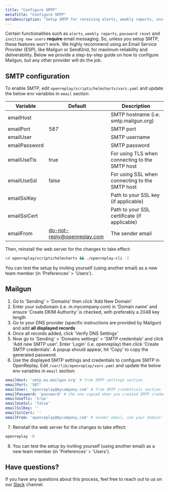 ```yaml
---
title: "Configure SMTP"
metaTitle: "Configure SMTP"
metaDescription: "Setup SMTP for receiving alerts, weekly reports, inviting new users to OpenReplay and resetting passwords."
---
```


Certain functionalities such as `alerts`, `weekly reports`, `password reset` and `inviting new users` **require** email messaging. So, unless you setup SMTP, these features won't work. We highly recommend using an Email Service Provider (ESP), like Mailgun or SendGrid, for maximum reliability and deliverability. Below we provide a step-by-step guide on how to configure Mailgun, but any other provider will do the job.

## SMTP configuration

To enable SMTP, edit `openreplay/scripts/helmcharts/vars.yaml` and update the below env variables in `email` section:

| Variable | Default | Description |
|----------|-------------|-------------|
| emailHost |  | SMTP hostname (i.e. smtp.mailgun.org) |
| emailPort | 587 | SMTP port |
| emailUser |  | SMTP username|
| emailPassword |  | SMTP password |
| emailUseTls | true | For using TLS when connecting to the SMTP host |
| emailUseSsl | false | For using SSL when connecting to the SMTP host |
| emailSslKey |  | Path to your SSL key (if applicable) |
| emailSslCert |  | Path to your SSL certificate (if applicable) |
| emailFrom | do-not-reply@openreplay.com | The sender email |

Then, reinstall the web server for the changes to take effect:

```bash
cd openreplay/scripts/helmcharts && ./openreplay-cli -I
```

You can test the setup by inviting yourself (using another email) as a new team member (in 'Preferences' > 'Users').

## Mailgun

1. Go to 'Sending' > 'Domains' then click 'Add New Domain'
2. Enter your subdomain (i.e. m.mycompany.com) in 'Domain name' and ensure 'Create DKIM Authority' is checked, with preferably a 2048 key length
3. Go to your DNS provider (specific instructions are provided by Mailgun) and add **all displayed records**
4. Once all records added, click 'Verify DNS Settings'
5. Now go to 'Sending' > 'Domains settings' > 'SMTP credentials' and click 'Add new SMTP user'. Enter 'Login' (i.e. openreplay) then click 'Create SMTP credentials'. A popup should appear, hit 'Copy' to copy the generated password.
6. Use the displayed SMTP settings and credentials to configure SMTP in OpenReplay. Edit `/var/lib/openreplay/vars.yaml` and update the below env variables in `email` section:

```yaml
emailHost: 'smtp.eu.mailgun.org' # from SMTP settings section
emailPort: '587'
emailUser: 'openreplay@mycompany.com' # from SMTP credentials section
emailPassword: 'password' # the one copied when you created SMTP credentials
emailUseTls: 'true'
emailUseSsl: 'false'
emailSslKey: ''
emailSslCert: ''
emailFrom: 'openreplay@mycompany.com' # sender email, use your domain'
```

7. Reinstall the web server for the changes to take effect:

```bash
openreplay -R
```

8. You can test the setup by inviting yourself (using another email) as a new team member (in 'Preferences' > 'Users').

## Have questions?
If you have any questions about this process, feel free to reach out to us on our [Slack](https://slack.openreplay.com) channel.
